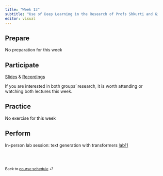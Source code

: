 ```yaml
---
title: "Week 13"
subtitle: "Use of Deep Learning in the Research of Profs Shkurti and Gilitschenski"
editor: visual
---
```


## Prepare

No preparation for this week

## Participate

[Slides](/lecs/w11/lec11.html) & [Recordings](https://q.utoronto.ca/courses/366713)

If you are interested in both groups' research, it is worth attending or watching both lectures this week.

## Practice

No exercise for this week

## Perform

In-person lab session: text generation with transformers [lab11](https://colab.research.google.com/github/UofTCSC413/2024F-website/blob/main/labs/lab11.ipynb "Lab instructions"){aria-label="Lab 11 instructions"}

<br><br>

::: {style="font-size: 0.875em;"}
Back to [course schedule](/ "Course schedule") ⏎
:::